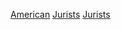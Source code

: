 {{Commonscat|Jurists from the United States}}

[[Category:各國法學家|American]]
[[Category:各职业美国人|Jurists]]
[[Category:美国法律|Jurists]]